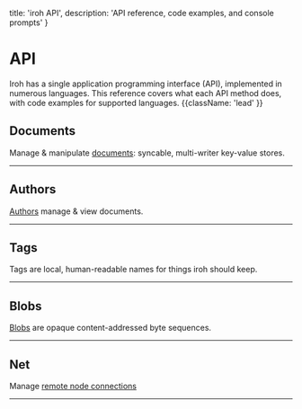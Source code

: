 

  title: 'iroh API',
  description: 'API reference, code examples, and console prompts'
}

# API

Iroh has a single application programming interface (API), implemented in numerous languages. This reference covers what each API method does, with code examples for supported languages. {{className: 'lead' }}


## Documents

Manage & manipulate [documents](/docs/layers/documents): syncable, multi-writer key-value stores.

<ApiCommands commands={commands.docs} />

---

## Authors

[Authors](/docs/layers/documents#authors-and-permissions) manage & view documents.

<ApiCommands commands={commands.authors} />

---

## Tags

Tags are local, human-readable names for things iroh should keep.

<ApiCommands commands={commands.tags} />

---

## Blobs

[Blobs](/docs/layers/blobs) are opaque content-addressed byte sequences.

<ApiCommands commands={commands.blobs} />

---

## Net

Manage [remote node connections](/docs/layers/networking) 

<ApiCommands commands={commands.net} />

---
